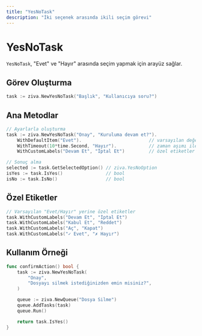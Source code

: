 ```yaml
---
title: "YesNoTask"
description: "İki seçenek arasında ikili seçim görevi"
---
```


# YesNoTask

`YesNoTask`, "Evet" ve "Hayır" arasında seçim yapmak için arayüz sağlar.

## Görev Oluşturma

```go
task := ziva.NewYesNoTask("Başlık", "Kullanıcıya soru?")
```

## Ana Metodlar

```go
// Ayarlarla oluşturma
task := ziva.NewYesNoTask("Onay", "Kuruluma devam et?").
    WithDefaultItem("Evet").                         // varsayılan değer
    WithTimeout(10*time.Second, "Hayır").            // zaman aşımı ile fallback
    WithCustomLabels("Devam Et", "İptal Et")         // özel etiketler

// Sonuç alma
selected := task.GetSelectedOption() // ziva.YesNoOption
isYes := task.IsYes()                // bool
isNo := task.IsNo()                  // bool
```

## Özel Etiketler

```go
// Varsayılan "Evet/Hayır" yerine özel etiketler
task.WithCustomLabels("Devam Et", "İptal Et")
task.WithCustomLabels("Kabul Et", "Reddet")
task.WithCustomLabels("Aç", "Kapat")
task.WithCustomLabels("✓ Evet", "✗ Hayır")
```

## Kullanım Örneği

```go
func confirmAction() bool {
    task := ziva.NewYesNoTask(
        "Onay",
        "Dosyayı silmek istediğinizden emin misiniz?",
    )

    queue := ziva.NewQueue("Dosya Silme")
    queue.AddTasks(task)
    queue.Run()

    return task.IsYes()
}
```